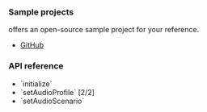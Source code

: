 
<PlatformWrapper platform="unreal">

### Sample projects

<Vg k="COMPANY" /> offers an open-source sample project for your reference.

* [GitHub](https://github.com/AgoraIO-Extensions/Agora-Unreal-RTC-SDK/tree/main/Agora-Unreal-SDK-CPP-Example)

### API reference

- <Link to="{{global.API_REF_UE_ROOT}}/class_irtcengine.html#api_irtcengine_initialize">`initialize`</Link>
- <Link to="{{global.API_REF_UE_ROOT}}/class_irtcengine.html#api_irtcengine_setaudioprofile2">`setAudioProfile` [2/2]</Link>
- <Link to="{{global.API_REF_UE_ROOT}}/class_irtcengine.html#api_irtcengine_setaudioscenario">`setAudioScenario`</Link>

</PlatformWrapper>
